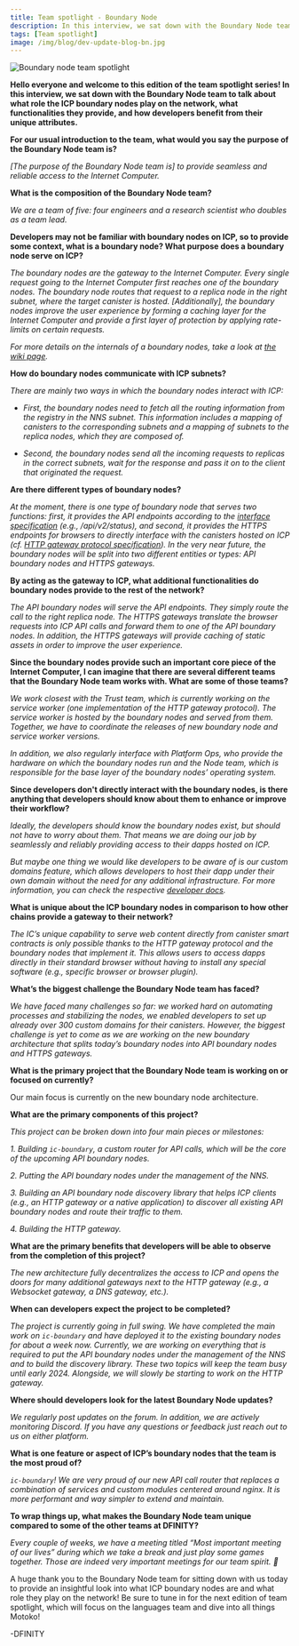 ```yaml
---
title: Team spotlight - Boundary Node
description: In this interview, we sat down with the Boundary Node team to talk about what role the ICP boundary nodes play on the network, what functionalities they provide, and how developers benefit from their unique attributes.
tags: [Team spotlight]
image: /img/blog/dev-update-blog-bn.jpg
---
```


![Boundary node team spotlight](../../static/img/blog/dev-update-blog-bn.jpg)

**Hello everyone and welcome to this edition of the team spotlight series! In this interview, we sat down with the Boundary Node team to talk about what role the ICP boundary nodes play on the network, what functionalities they provide, and how developers benefit from their unique attributes.**

**For our usual introduction to the team, what would you say the purpose of the Boundary Node team is?**

*[The purpose of the Boundary Node team is] to provide seamless and reliable access to the Internet Computer.*

**What is the composition of the Boundary Node team?**

*We are a team of five: four engineers and a research scientist who doubles as a team lead.*

**Developers may not be familiar with boundary nodes on ICP, so to provide some context, what is a boundary node? What purpose does a boundary node serve on ICP?**

*The boundary nodes are the gateway to the Internet Computer. Every single request going to the Internet Computer first reaches one of the boundary nodes. The boundary node routes that request to a replica node in the right subnet, where the target canister is hosted. [Additionally], the boundary nodes improve the user experience by forming a caching layer for the Internet Computer and provide a first layer of protection by applying rate-limits on certain requests.*

*For more details on the internals of a boundary nodes, take a look at [the wiki page](https://wiki.internetcomputer.org/wiki/Boundary_Nodes).*

**How do boundary nodes communicate with ICP subnets?**

*There are mainly two ways in which the boundary nodes interact with ICP:*

- *First, the boundary nodes need to fetch all the routing information from the registry in the NNS subnet. This information includes a mapping of canisters to the corresponding subnets and a mapping of subnets to the replica nodes, which they are composed of.*

- *Second, the boundary nodes send all the incoming requests to replicas in the correct subnets, wait for the response and pass it on to the client that originated the request.*

**Are there different types of boundary nodes?**

*At the moment, there is one type of boundary node that serves two functions: first, it provides the API endpoints according to the [interface specification](/docs/references/ic-interface-spec#http-interface) (e.g., /api/v2/status), and second, it provides the HTTPS endpoints for browsers to directly interface with the canisters hosted on ICP (cf. [HTTP gateway protocol specification](/docs/references/http-gateway-protocol-spec)). In the very near future, the boundary nodes will be split into two different entities or types: API boundary nodes and HTTPS gateways.*

**By acting as the gateway to ICP, what additional functionalities do boundary nodes provide to the rest of the network?**

*The API boundary nodes will serve the API endpoints. They simply route the call to the right replica node. The HTTPS gateways translate the browser requests into ICP API calls and forward them to one of the API boundary nodes. In addition, the HTTPS gateways will provide caching of static assets in order to improve the user experience.*

**Since the boundary nodes provide such an important core piece of the Internet Computer, I can imagine that there are several different teams that the Boundary Node team works with. What are some of those teams?**

*We work closest with the Trust team, which is currently working on the service worker (one implementation of the HTTP gateway protocol). The service worker is hosted by the boundary nodes and served from them. Together, we have to coordinate the releases of new boundary node and service worker versions.*

*In addition, we also regularly interface with Platform Ops, who provide the hardware on which the boundary nodes run and the Node team, which is responsible for the base layer of the boundary nodes’ operating system.*

**Since developers don't directly interact with the boundary nodes, is there anything that developers should know about them to enhance or improve their workflow?**

*Ideally, the developers should know the boundary nodes exist, but should not have to worry about them. That means we are doing our job by seamlessly and reliably providing access to their dapps hosted on ICP.*

*But maybe one thing we would like developers to be aware of is our custom domains feature, which allows developers to host their dapp under their own domain without the need for any additional infrastructure. For more information, you can check the respective [developer docs](/docs/building-apps/frontends/custom-domains/using-custom-domains).*

**What is unique about the ICP boundary nodes in comparison to how other chains provide a gateway to their network?**

*The IC’s unique capability to serve web content directly from canister smart contracts is only possible thanks to the HTTP gateway protocol and the boundary nodes that implement it. This allows users to access dapps directly in their standard browser without having to install any special software (e.g., specific browser or browser plugin).*

**What’s the biggest challenge the Boundary Node team has faced?**

*We have faced many challenges so far: we worked hard on automating processes and stabilizing the nodes, we enabled developers to set up already over 300 custom domains for their canisters. However, the biggest challenge is yet to come as we are working on the new boundary architecture that splits today’s boundary nodes into API boundary nodes and HTTPS gateways.*

**What is the primary project that the Boundary Node team is working on or focused on currently?**

Our main focus is currently on the new boundary node architecture.

**What are the primary components of this project?**

*This project can be broken down into four main pieces or milestones:*

*1. Building `ic-boundary`, a custom router for API calls, which will be the core of the upcoming API boundary nodes.*

*2. Putting the API boundary nodes under the management of the NNS.*

*3. Building an API boundary node discovery library that helps ICP clients (e.g., an HTTP gateway or a native application) to discover all existing API boundary nodes and route their traffic to them.*

*4. Building the HTTP gateway.*

**What are the primary benefits that developers will be able to observe from the completion of this project?**

*The new architecture fully decentralizes the access to ICP and opens the doors for many additional gateways next to the HTTP gateway (e.g., a Websocket gateway, a DNS gateway, etc.).*

**When can developers expect the project to be completed?**

*The project is currently going in full swing. We have completed the main work on `ic-boundary` and have deployed it to the existing boundary nodes for about a week now. Currently, we are working on everything that is required to put the API boundary nodes under the management of the NNS and to build the discovery library. These two topics will keep the team busy until early 2024. Alongside, we will slowly be starting to work on the HTTP gateway.*

**Where should developers look for the latest Boundary Node updates?**

*We regularly post updates on the forum. In addition, we are actively monitoring Discord. If you have any questions or feedback just reach out to us on either platform.*

**What is one feature or aspect of ICP’s boundary nodes that the team is the most proud of?**

*`ic-boundary`! We are very proud of our new API call router that replaces a combination of services and custom modules centered around nginx. It is more performant and way simpler to extend and maintain.*

**To wrap things up, what makes the Boundary Node team unique compared to some of the other teams at DFINITY?**

*Every couple of weeks, we have a meeting titled “Most important meeting of our lives” during which we take a break and just play some games together. Those are indeed very important meetings for our team spirit. 🙂*

A huge thank you to the Boundary Node team for sitting down with us today to provide an insightful look into what ICP boundary nodes are and what role they play on the network! Be sure to tune in for the next edition of team spotlight, which will focus on the languages team and dive into all things Motoko!

-DFINITY
